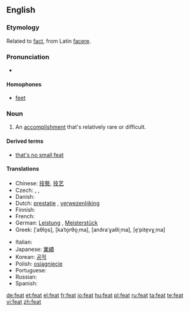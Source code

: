 ==English==

===Etymology===
Related to [[fact]], from Latin [[facere]].

===Pronunciation===
* {{rhymes|iːt}}

====Homophones====
* [[feet]]

===Noun===
{{en-noun}}

# An [[accomplishment]] that's relatively rare or difficult.

====Derived terms====
* [[that's no small feat]]

====Translations====
{{trans-top|An accomplishment that's relatively rare or difficult}}
* Chinese: [[技藝]], [[技艺]]
* Czech: {{t-|cs|čin|m}}, {{t-|cs|výkon|m}}, {{t-|cs|kousek|m}}
* Danish: {{t-|da|præstation|c}}
* Dutch: [[prestatie]] {{f}}, [[verwezenlijking]] {{f}}
* Finnish: {{t+|fi|saavutus}}
* French: {{t+|fr|exploit|m}}
* German: [[Leistung]] {{f}}, [[Meisterstück]] {{n}}
* Greek: {{t+|el|άθλος|m|sc=Grek}} [ˈaθlo̞s], {{t+|el|κατόρθωμα|n|sc=Grek}} [kaˈto̞rθo̞ˌma], {{t|el|ανδραγάθημα|n|sc=Grek}} [anðraˈɣaθiˌma], {{t|el|επίτευγμα|n|sc=Grek}} [e̞ˈpite̞vɣˌma]
{{trans-mid}}
* Italian: {{t+|it|abilità|f}}
* Japanese: [[業績]]
* Korean: [[공적]]
* Polish: [[osiągnięcie]]
* Portuguese: {{t+|pt|feito}}
* Russian: {{t|ru|подвиг|m|sc=Cyrl|tr=pódvig}}
* Spanish: {{t-|es|hazaña|f}}
{{trans-bottom}}

[[de:feat]]
[[et:feat]]
[[el:feat]]
[[fr:feat]]
[[io:feat]]
[[hu:feat]]
[[pl:feat]]
[[ru:feat]]
[[ta:feat]]
[[te:feat]]
[[vi:feat]]
[[zh:feat]]